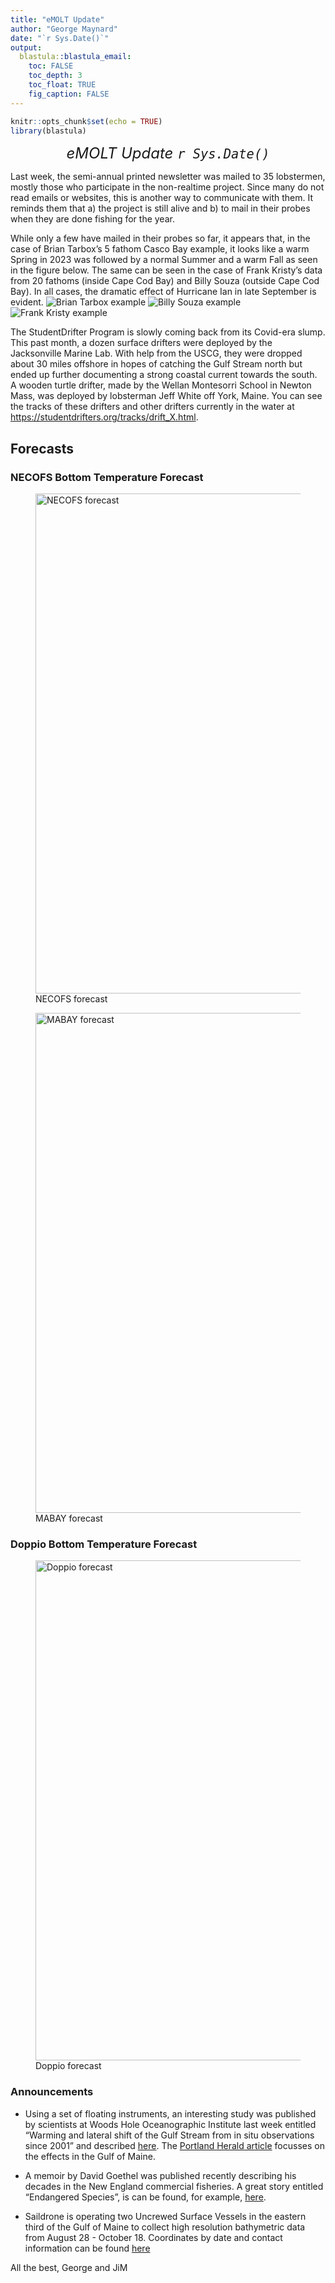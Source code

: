 ```yaml
---
title: "eMOLT Update"
author: "George Maynard"
date: "`r Sys.Date()`"  
output: 
  blastula::blastula_email:
    toc: FALSE
    toc_depth: 3
    toc_float: TRUE
    fig_caption: FALSE
---
```


```r
knitr::opts_chunk$set(echo = TRUE)
library(blastula)
```

<center> 

<font size="5"> *eMOLT Update `r Sys.Date()` * </font>

</center>

Last week, the semi-annual printed newsletter was mailed to 35 lobstermen, mostly those who participate in the non-realtime project.  Since many do not read emails or websites, this is another way to communicate with them. It reminds them that a) the project is still alive and b) to mail in their probes when they are done fishing for the year.  

While only a few have mailed in their probes so far, it appears that, in the case of Brian Tarbox's 5 fathom Casco Bay example, it looks like a warm Spring in 2023 was followed by a normal Summer and a warm Fall as seen in the figure below. The same can be seen in the case of Frank Kristy's data from 20 fathoms (inside Cape Cod Bay) and Billy Souza (outside Cape Cod Bay). In all cases, the dramatic effect of Hurricane Ian in late September is evident.
![Brian Tarbox example](BT01.png)
![Billy Souza example](BS02.png)
![Frank Kristy example](DK01.png)

The StudentDrifter Program is slowly coming back from its Covid-era slump. This past month, a dozen surface drifters were deployed by the Jacksonville Marine Lab. With help from the USCG, they were dropped about 30 miles offshore in hopes of catching the Gulf Stream north but ended up further documenting a strong coastal current towards the south.  A wooden turtle drifter, made by the Wellan Montesorri School in Newton Mass, was deployed by lobsterman Jeff White off York, Maine. You can see the tracks of these drifters and other drifters currently in the water at [https://studentdrifters.org/tracks/drift_X.html](https://studentdrifters.org/tracks/drift_X.html).

## Forecasts


### NECOFS Bottom Temperature Forecast

![NECOFS forecast](NECOFS_GOM.gif){width=800px}

![MABAY forecast](NECOFS_MABAY.gif){width=800px}

### Doppio Bottom Temperature Forecast

![Doppio forecast](DOPPIO_forecast_F.gif){width=800px}


### Announcements
- Using a set of floating instruments, an interesting study was published by scientists at Woods Hole Oceanographic Institute last week entitled "Warming and lateral shift of the Gulf Stream from in situ observations since 2001" and described [here](https://www.whoi.edu/press-room/news-release/gulf-stream-is-warming-and-shifting/). The [Portland Herald article](https://www.pressherald.com/2023/10/23/a-warming-gulf-stream-is-edging-ever-closer-to-shore/) focusses on the effects in the Gulf of Maine.

- A memoir by David Goethel was published recently describing his decades in the New England commercial fisheries. A great story entitled "Endangered Species", is can be found, for example, [here](https://perpublisher.com/portfolio-item/endangered-species/).

- Saildrone is operating two Uncrewed Surface Vessels in the eastern third of the Gulf of Maine to collect high resolution bathymetric data from August 28 - October 18. Coordinates by date and contact information can be found [here](https://d23h0vhsm26o6d.cloudfront.net/Saildrone-Gulf-of-Maine-Mapping-Project-Announcement.pdf)


All the best,
George and JiM
